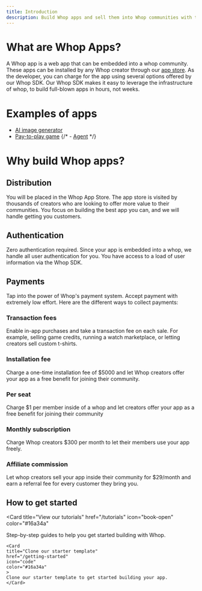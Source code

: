 ```yaml
---
title: Introduction
description: Build Whop apps and sell them into Whop communities with thousands of members.
---
```


# What are Whop Apps?

A Whop app is a web app that can be embedded into a whop community. These apps can be installed by any Whop creator through our [app store](https://whop.com/discover/apps). As the developer, you can charge for the app using several options offered by our Whop SDK. Our Whop SDK makes it easy to leverage the infrastructure of whop, to build full-blown apps in hours, not weeks.

# Examples of apps
- [AI image generator](https://whop.com/apps/app_KHqcozSfEGNyhl/install/)
- [Pay-to-play game](https://whop.com/apps/app_scKdeUGhiBtYPr/install/)
{/* - [Agent](https://dev.whop.com/apps/agent) */}


# Why build Whop apps?

## Distribution
You will be placed in the Whop App Store. The app store is visited by thousands of creators who are looking to offer more value to their communities. You focus on building the best app you can, and we will handle getting you customers.

## Authentication
Zero authentication required. Since your app is embedded into a whop, we handle all user authentication for you. You have access to a load of user information via the Whop SDK.

## Payments
Tap into the power of Whop's payment system. Accept payment with extremely low effort. Here are the different ways to collect payments:

### Transaction fees

Enable in-app purchases and take a transaction fee on each sale. For example, selling game credits, running a watch marketplace, or letting creators sell custom t-shirts.

### Installation fee

Charge a one-time installation fee of $5000 and let Whop creators offer your app as a free benefit for joining their community.

### Per seat

Charge $1 per member inside of a whop and let creators offer your app as a free benefit for joining their community

### Monthly subscription

Charge Whop creators $300 per month to let their members use your app freely.

### Affiliate commission

Let whop creators sell your app inside their community for $29/month and earn a referral fee for every customer they bring you.


## How to get started

<CardGroup cols={2}>

   <Card
   title="View our tutorials"
   href="/tutorials"
   icon="book-open"
   color="#16a34a"
   >
   Step-by-step guides to help you get started building with Whop.
   </Card>

    <Card
    title="Clone our starter template"
    href="/getting-started"
    icon="code"
    color="#16a34a"
    >
    Clone our starter template to get started building your app.
    </Card>




</CardGroup>
